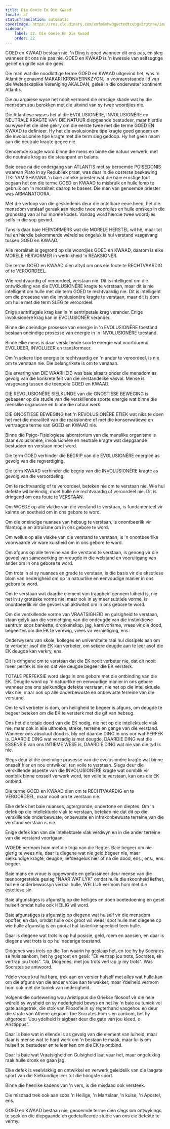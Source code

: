 ```yaml
---
title: Die Goeie En Die Kwaad
locale: af
statusTranslation: automatic
coverImage: https://res.cloudinary.com/xmfm6mhw3gwctndtcubgx2rptnae/image/upload/v1740337243/small_cover_educacion_fundamental_a051170f1c.webp
sidebar:
    label: 22. Die Goeie En Die Kwaad
    order: 22
---
```

GOED en KWAAD bestaan nie. 'n Ding is goed wanneer dit ons pas, en sleg wanneer dit ons nie pas nie. GOED en KWAAD is 'n kwessie van selfsugtige gerief en grille van die gees.

Die man wat die noodlottige terme GOED en KWAAD uitgevind het, was 'n Atlantiër genaamd MAKARI KRONVERNKZYON, 'n vooraanstaande lid van die Wetenskaplike Vereniging AKALDAN, geleë in die onderwater kontinent Atlantis.

Die ou argaïese wyse het nooit vermoed die ernstige skade wat hy die mensdom sou berokken met die uitvind van sy twee woordjies nie.

Die Atlantiese wyses het al die EVOLUSIONÊRE, INVOLUSIONÊRE en NEUTRALE KRAGTE VAN DIE NATUUR diepgaande bestudeer, maar hierdie ou wyse het die idee gekry om die eerste twee met die terme GOED EN KWAAD te definieer. Hy het die evolusionêre tipe kragte goed genoem en die involusionêre tipe kragte met die term sleg gedoop. Hy het geen naam aan die neutrale kragte gegee nie.

Genoemde kragte word binne die mens en binne die natuur verwerk, met die neutrale krag as die steunpunt en balans.

Baie eeue ná die ondergang van ATLANTIS met sy beroemde POISEDONIS waarvan Plato in sy Republiek praat, was daar in die oosterse beskawing TIKLYAMISHAYANA 'n baie antieke priester wat die baie ernstige fout begaan het om die terme GOED en KWAAD te misbruik en hulle lomp te gebruik om 'n moraliteit daarop te baseer. Die man van genoemde priester was ARMANATOORA.

Met die verloop van die geskiedenis deur die ontelbare eeue heen, het die mensdom verslaaf geraak aan hierdie twee woordjies en hulle omskep in die grondslag van al hul morele kodes. Vandag word hierdie twee woordjies selfs in die sop gevind.

Tans is daar baie HERVORMERS wat die MORELE HERSTEL wil hê, maar tot hul en hierdie bekommerde wêreld se ongeluk is hul verstand vasgevang tussen GOED en KWAAD.

Alle moraliteit is gegrond op die woordjies GOED en KWAAD, daarom is elke MORELE HERVORMER in werklikheid 'n REAKSIONÊR.

Die terme GOED en KWAAD dien altyd om ons eie foute te RECHTVAARDIG of te VEROORDEEL.

Wie rechtvaardig of veroordeel, verstaan nie. Dit is intelligent om die ontwikkeling van die EVOLUSIONÊRE kragte te verstaan, maar dit is nie intelligent om hulle met die term GOED te rechtvaardig nie. Dit is intelligent om die prosesse van die involusionêre kragte te verstaan, maar dit is dom om hulle met die term SLEG te veroordeel.

Enige sentrifugale krag kan in 'n sentripetale krag verander. Enige involusionêre krag kan in EVOLUSIONÊR verander.

Binne die oneindige prosesse van energie in 'n EVOLUSIONÊRE toestand bestaan oneindige prosesse van energie in 'n INVOLUSIONÊRE toestand.

Binne elke mens is daar verskillende soorte energie wat voortdurend EVOLUEER, INVOLUEER en transformeer.

Om 'n sekere tipe energie te rechtvaardig en 'n ander te veroordeel, is nie om te verstaan nie. Die belangrikste is om te verstaan.

Die ervaring van DIE WAARHEID was baie skaars onder die mensdom as gevolg van die konkrete feit van die verstandelike vasval. Mense is vasgevang tussen die teenpole GOED en KWAAD.

DIE REVOLUSIONÊRE SIELKUNDE van die GNOSTIESE BEWEGING is gebaseer op die studie van die verskillende soorte energie wat binne die menslike organisme en binne die natuur werk.

DIE GNOSTIESE BEWEGING het 'n REVOLUSIONÊRE ETIEK wat niks te doen het met die moraliteit van die reaksionêre of met die konserwatiewe en vertraagde terme van GOED en KWAAD nie.

Binne die Psigo-Fisiologiese laboratorium van die menslike organisme is daar evolusionêre, involusionêre en neutrale kragte wat diepgaande bestudeer en verstaan moet word.

Die term GOED verhinder die BEGRIP van die EVOLUSIONÊRE energieë as gevolg van die regverdiging.

Die term KWAAD verhinder die begrip van die INVOLUSIONÊRE kragte as gevolg van die veroordeling.

Om te rechtvaardig of te veroordeel, beteken nie om te verstaan nie. Wie hul defekte wil beëindig, moet hulle nie rechtvaardig of veroordeel nie. Dit is dringend om ons foute te VERSTAAN.

Om WOEDE op alle vlakke van die verstand te verstaan, is fundamenteel vir kalmte en soetheid om in ons gebore te word.

Om die oneindige nuanses van hebsug te verstaan, is onontbeerlik vir filantropie en altruïsme om in ons gebore te word.

Om wellus op alle vlakke van die verstand te verstaan, is 'n onontbeerlike voorwaarde vir ware kuisheid om in ons gebore te word.

Om afguns op alle terreine van die verstand te verstaan, is genoeg vir die gevoel van samewerking en vreugde in die welstand en vooruitgang van ander om in ons gebore te word.

Om trots in al sy nuanses en grade te verstaan, is die basis vir die eksotiese blom van nederigheid om op 'n natuurlike en eenvoudige manier in ons gebore te word.

Om te verstaan wat daardie element van traagheid genoem luiheid is, nie net in sy groteske vorme nie, maar ook in sy meer subtiele vorme, is onontbeerlik vir die gevoel van aktiwiteit om in ons gebore te word.

Om die verskillende vorme van VRAATSIGHEID en gulsigheid te verstaan, staan gelyk aan die vernietiging van die ondeugde van die instinktiewe sentrum soos bankette, dronkenskap, jag, karnivorisme, vrees vir die dood, begeertes om die EK te verewig, vrees vir vernietiging, ens.

Onderwysers van skole, kolleges en universiteite raai hul dissipels aan om te verbeter asof die EK kan verbeter, om sekere deugde aan te leer asof die EK deugde kan verkry, ens.

Dit is dringend om te verstaan dat die EK nooit verbeter nie, dat dit nooit meer perfek is nie en dat wie deugde begeer die EK versterk.

TOTALE PERFEKSIE word slegs in ons gebore met die ontbinding van die EK. Deugde word op 'n natuurlike en eenvoudige manier in ons gebore wanneer ons ons sielkundige defekte verstaan, nie net op die intellektuele vlak nie, maar ook op alle onderbewuste en onbewuste terreine van die verstand.

Om te wil verbeter is dom, om heiligheid te begeer is afguns, om deugde te begeer beteken om die EK te versterk met die gif van hebsug.

Ons het die totale dood van die EK nodig, nie net op die intellektuele vlak nie, maar ook in alle uithoeke, streke, terreine en gange van die verstand. Wanneer ons absoluut dood is, bly net daardie DING in ons oor wat PERFEK is. DAARDIE DING wat versadig is met deugde, DAARDIE DING wat die ESSENSIE van ons INTIEME WESE is, DAARDIE DING wat nie van die tyd is nie.

Slegs deur al die oneindige prosesse van die evolusionêre kragte wat binne onsself hier en nou ontwikkel, ten volle te verstaan. Slegs deur die verskillende aspekte van die INVOLUSIONÊRE kragte wat oomblik vir oomblik binne onsself verwerk word, ten volle te verstaan, kan ons die EK ontbind.

Die terme GOED en KWAAD dien om te RECHTVAARDIG en te VEROORDEEL, maar nooit om te verstaan nie.

Elke defek het baie nuanses, agtergronde, ondertone en dieptes. Om 'n defek op die intellektuele vlak te verstaan, beteken nie dat dit op die verskillende onderbewuste, onbewuste en infrakonbewuste terreine van die verstand verstaan is nie.

Enige defek kan van die intellektuele vlak verdwyn en in die ander terreine van die verstand voortgaan.

WOEDE vermom hom met die toga van die Regter. Baie begeer om nie gierig te wees nie, daar is diegene wat nie geld begeer nie, maar sielkundige kragte, deugde, liefdesgeluk hier of na die dood, ens., ens., ens. begeer.

Baie mans en vroue is opgewonde en gefassineer deur mense van die teenoorgestelde geslag "NAAR WAT LYK" omdat hulle die skoonheid liefhet, hul eie onderbewussyn verraai hulle, WELLUS vermom hom met die estetiese sin.

Baie afgunstiges is afgunstig op die heiliges en doen boetedoening en gesel hulself omdat hulle ook HEILIG wil word.

Baie afgunstiges is afgunstig op diegene wat hulself vir die mensdom opoffer, en dan, omdat hulle ook groot wil wees, spot hulle met diegene op wie hulle afgunstig is en gooi al hul lasterlike speeksel teen hulle.

Daar is diegene wat trots is op hul posisie, geld, roem en aansien, en daar is diegene wat trots is op hul nederige toestand.

Diogenes was trots op die Ton waarin hy geslaap het, en toe hy by Socrates se huis aankom, het hy gegroet en gesê: "Ek vertrap jou trots, Socrates, ek vertrap jou trots". "Ja, Diogenes, met jou trots vertrap jy my trots". Was Socrates se antwoord.

Ydele vroue krul hul hare, trek aan en versier hulself met alles wat hulle kan om die afguns van die ander vroue aan te wakker, maar Ydelheid vermom hom ook met die tuniek van nederigheid.

Volgens die oorlewering wou Aristippus die Griekse filosoof vir die hele wêreld sy wysheid en sy nederigheid bewys en het hy 'n baie ou tuniek vol gate aangetrek, die stok van Filosofie in sy regterhand vasgehou en deur die strate van Athene gegaan. Toe Socrates hom sien aankom, het hy uitgeroep: "Jou ydelheid is sigbaar deur die gate van jou kleed, o Aristippus".

Daar is baie wat in ellende is as gevolg van die element van luiheid, maar daar is mense wat te hard werk om 'n bestaan te maak, maar lui is om hulself te bestudeer en te leer ken om die EK te ontbind.

Daar is baie wat Vraatsigheid en Gulsigheid laat vaar het, maar ongelukkig raak hulle dronk en gaan jag.

Elke defek is veelvlakkig en ontwikkel en verwerk geleidelik van die laagste sport van die Sielkundige leer tot die hoogste sport.

Binne die heerlike kadens van 'n vers, is die misdaad ook versteek.

Die misdaad trek ook aan soos 'n Heilige, 'n Martelaar, 'n kuise, 'n Apostel, ens.

GOED en KWAAD bestaan nie, genoemde terme dien slegs om ontwykings te soek en die diepgaande en gedetailleerde studie van ons eie defekte te vermy.

